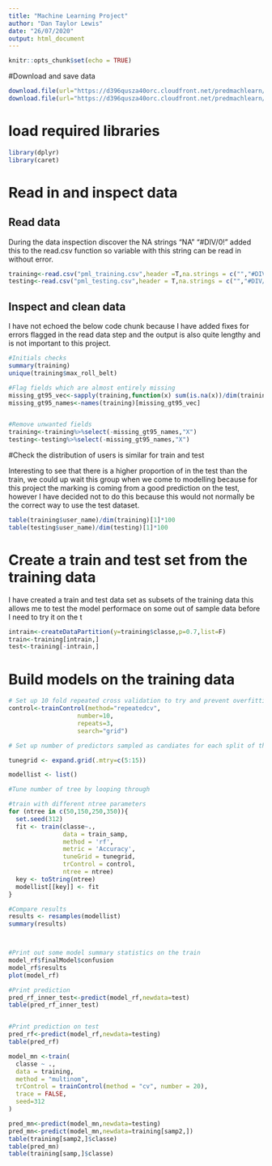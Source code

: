 ```yaml
---
title: "Machine Learning Project"
author: "Dan Taylor Lewis"
date: "26/07/2020"
output: html_document
---
```


```r
knitr::opts_chunk$set(echo = TRUE)
```

#Download and save data

```r
download.file(url="https://d396qusza40orc.cloudfront.net/predmachlearn/pml-training.csv",destfile = "pml_training.csv")
download.file(url="https://d396qusza40orc.cloudfront.net/predmachlearn/pml-testing.csv",destfile="pml_testing.csv")

```

# load required libraries

```r
library(dplyr)
library(caret)
```



# Read in and inspect data
## Read data
During the data inspection discover the NA strings "NA" "#DIV/0!" added this to the read.csv function so variable with this string can be read in without error.

```r

training<-read.csv("pml_training.csv",header =T,na.strings = c("","#DIV/0!","NA"))
testing<-read.csv("pml_testing.csv",header = T,na.strings = c("","#DIV/0!","NA"))

```
## Inspect and clean data

I have not echoed the below code chunk because I have added fixes for errors flagged in the read data step and the output is also quite lengthy and is not important to this project. 

```r

#Initials checks
summary(training)
unique(training$max_roll_belt)

#Flag fields which are almost entirely missing
missing_gt95_vec<-sapply(training,function(x) sum(is.na(x))/dim(training)[1]>0.95)
missing_gt95_names<-names(training)[missing_gt95_vec]


#Remove unwanted fields 
training<-training%>%select(-missing_gt95_names,"X")
testing<-testing%>%select(-missing_gt95_names,"X")
```


#Check the distribution of users is similar for train and test

Interesting to see that there is a higher proportion of in the test than the train, we could up wait this group when we come to modelling because for this project the marking is coming from a good prediction on the test, however I have decided not to do this because this would not normally be the correct way to use the test dataset.  

```r
table(training$user_name)/dim(training)[1]*100
table(testing$user_name)/dim(testing)[1]*100


```

# Create a train and test set from the training data

I have created a train and test data set as subsets of the training data this allows me to test the model performace on some out of sample data before I need to try it on the t

```r
intrain<-createDataPartition(y=training$classe,p=0.7,list=F)
train<-training[intrain,]
test<-training[-intrain,]
```


# Build models on the training data 

```r


# Set up 10 fold repeated cross validation to try and prevent overfitting when selecting the mtry parameter
control<-trainControl(method="repeatedcv",
                   number=10,
                   repeats=3,
                   search="grid")

# Set up number of predictors sampled as candiates for each split of the random forest - suggested default for classification is square root p where p is the number of predictors. 

tunegrid <- expand.grid(.mtry=c(5:15))

modellist <- list()

#Tune number of tree by looping through

#train with different ntree parameters
for (ntree in c(50,150,250,350)){
  set.seed(312)
  fit <- train(classe~.,
               data = train_samp,
               method = 'rf',
               metric = 'Accuracy',
               tuneGrid = tunegrid,
               trControl = control,
               ntree = ntree)
  key <- toString(ntree)
  modellist[[key]] <- fit
}

#Compare results
results <- resamples(modellist)
summary(results)



#Print out some model summary statistics on the train 
model_rf$finalModel$confusion
model_rf$results
plot(model_rf)

#Print prediction
pred_rf_inner_test<-predict(model_rf,newdata=test)
table(pred_rf_inner_test)


#Print prediction on test
pred_rf<-predict(model_rf,newdata=testing)
table(pred_rf)


```




```r
model_mn <-train(
  classe ~ .,
  data = training,
  method = "multinom",
  trControl = trainControl(method = "cv", number = 20),
  trace = FALSE,
  seed=312
)

pred_mn<-predict(model_mn,newdata=testing)
pred_mn<-predict(model_mn,newdata=training[samp2,])
table(training[samp2,]$classe)
table(pred_mn)
table(training[samp,]$classe)
```

```r

```


